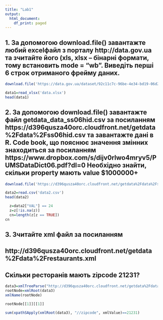 ---
title: "Lab1"
output:
  html_document:
    df_print: paged
---


## 1. За допомогою download.file() завантажте любий excelфайл з порталу http://data.gov.ua та зчитайте його (xls, xlsx – бінарні формати, тому встановить mode = “wb”. Виведіть перші 6 строк отриманого фрейму даних.
```{r}
download.file('https://data.gov.ua/dataset/92c11c7c-96be-4e34-bd19-06d289b00b0a/resource/87b0b9d1-1474-483a-aab1-9295dcfb09ac/download/reg_2021-10-29_d.xlsx', destfile = "./data.xlsx",mode = "wb")
```

```{r}
data1=read_xlsx('data.xlsx')
head(data1)
```

## 2. За допомогою download.file() завантажте файл getdata_data_ss06hid.csv за посиланням https://d396qusza40orc.cloudfront.net/getdata%2Fdata%2Fss06hid.csv та завантажте дані в R. Code book, що пояснює значення змінних знаходиться за посиланням https://www.dropbox.com/s/dijv0rlwo4mryv5/PUMSDataDict06.pdf?dl=0 Необхідно знайти, скільки property мають value $1000000+

```{r}
download.file('https://d396qusza40orc.cloudfront.net/getdata%2Fdata%2Fss06hid.csv', destfile = "./data2.csv")
```
```{r}
data2=read.csv('data2.csv')
head(data2)
```
```{r}
  z=data2["VAL"] == 24
  z=z[!is.na(z)]
  cn=length(z[z == TRUE])
cn
```

## 3. Зчитайте xml файл за посиланням
## http://d396qusza40orc.cloudfront.net/getdata%2Fdata%2Frestaurants.xml
## Скільки ресторанів мають zipcode 21231?
```{r}
data3=xmlTreeParse("http://d396qusza40orc.cloudfront.net/getdata%2Fdata%2Frestaurants.xml", useInternal=TRUE)
rootNode=xmlRoot(data3)
xmlName(rootNode)
```

```{r}
rootNode[[1]][[1]]
```

```{r}
sum(xpathSApply(xmlRoot(data3), "//zipcode", xmlValue)==21231)
```


